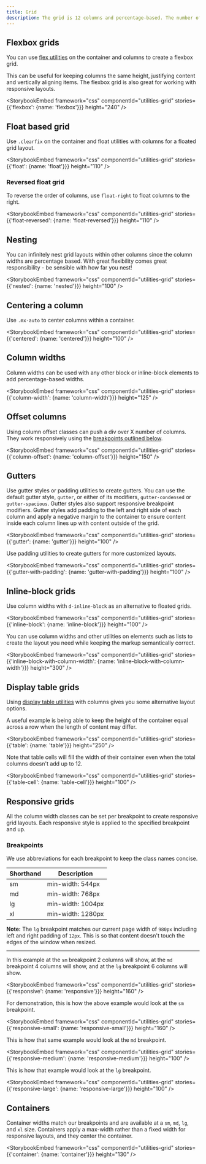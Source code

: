 ```yaml
---
title: Grid
description: The grid is 12 columns and percentage-based. The number of columns a container spans can be adjusted across breakpoints for responsive layouts. The grid system works with a variety of layout utilities to achieve different results.
---
```


## Flexbox grids

You can use [flex utilities](/utilities/flexbox) on the container and columns to create a flexbox grid.

This can be useful for keeping columns the same height, justifying content and vertically aligning items. The flexbox grid is also great for working with responsive layouts.

<StorybookEmbed
  framework="css"
  componentId="utilities-grid"
  stories={{'flexbox': {name: 'flexbox'}}}
  height="240"
/>

## Float based grid

Use `.clearfix` on the container and float utilities with columns for a floated grid layout.

<StorybookEmbed
  framework="css"
  componentId="utilities-grid"
  stories={{'float': {name: 'float'}}}
  height="110"
/>

### Reversed float grid

To reverse the order of columns, use `float-right` to float columns to the right.

<StorybookEmbed
  framework="css"
  componentId="utilities-grid"
  stories={{'float-reversed': {name: 'float-reversed'}}}
  height="110"
/>

## Nesting

You can infinitely nest grid layouts within other columns since the column widths are percentage based. With great flexibility comes great responsibility - be sensible with how far you nest!

<StorybookEmbed
  framework="css"
  componentId="utilities-grid"
  stories={{'nested': {name: 'nested'}}}
  height="100"
/>

## Centering a column

Use `.mx-auto` to center columns within a container.

<StorybookEmbed
  framework="css"
  componentId="utilities-grid"
  stories={{'centered': {name: 'centered'}}}
  height="100"
/>

## Column widths

Column widths can be used with any other block or inline-block elements to add percentage-based widths.

<StorybookEmbed
  framework="css"
  componentId="utilities-grid"
  stories={{'column-width': {name: 'column-width'}}}
  height="125"
/>

## Offset columns

Using column offset classes can push a div over X number of columns. They work responsively using the [breakpoints outlined below](#responsive-grids).

<StorybookEmbed
  framework="css"
  componentId="utilities-grid"
  stories={{'column-offset': {name: 'column-offset'}}}
  height="150"
/>

## Gutters

Use gutter styles or padding utilities to create gutters. You can use the default gutter style, `gutter`, or either of its modifiers, `gutter-condensed` or `gutter-spacious`. Gutter styles also support responsive breakpoint modifiers. Gutter styles add padding to the left and right side of each column and apply a negative margin to the container to ensure content inside each column lines up with content outside of the grid.

<StorybookEmbed
  framework="css"
  componentId="utilities-grid"
  stories={{'gutter': {name: 'gutter'}}}
  height="100"
/>

Use padding utilities to create gutters for more customized layouts.

<StorybookEmbed
  framework="css"
  componentId="utilities-grid"
  stories={{'gutter-with-padding': {name: 'gutter-with-padding'}}}
  height="100"
/>

## Inline-block grids

Use column widths with `d-inline-block` as an alternative to floated grids.

<StorybookEmbed
  framework="css"
  componentId="utilities-grid"
  stories={{'inline-block': {name: 'inline-block'}}}
  height="100"
/>

You can use column widths and other utilities on elements such as lists to create the layout you need while keeping the markup semantically correct.

<StorybookEmbed
  framework="css"
  componentId="utilities-grid"
  stories={{'inline-block-with-column-width': {name: 'inline-block-with-column-width'}}}
  height="300"
/>

## Display table grids

Using [display table utilities](/utilities/layout#display) with columns gives you some alternative layout options.

A useful example is being able to keep the height of the container equal across a row when the length of content may differ.

<StorybookEmbed
  framework="css"
  componentId="utilities-grid"
  stories={{'table': {name: 'table'}}}
  height="250"
/>

Note that table cells will fill the width of their container even when the total columns doesn't add up to 12.

<StorybookEmbed
  framework="css"
  componentId="utilities-grid"
  stories={{'table-cell': {name: 'table-cell'}}}
  height="100"
/>

## Responsive grids

All the column width classes can be set per breakpoint to create responsive grid layouts. Each responsive style is applied to the specified breakpoint and up.

### Breakpoints

We use abbreviations for each breakpoint to keep the class names concise.

| Shorthand | Description       |
| --------- | ----------------- |
| sm        | min-width: 544px  |
| md        | min-width: 768px  |
| lg        | min-width: 1004px |
| xl        | min-width: 1280px |

**Note:** The `lg` breakpoint matches our current page width of `980px` including left and right padding of `12px`. This is so that content doesn't touch the edges of the window when resized.

<hr />

In this example at the `sm` breakpoint 2 columns will show, at the `md` breakpoint 4 columns will show, and at the `lg` breakpoint 6 columns will show.

<StorybookEmbed
  framework="css"
  componentId="utilities-grid"
  stories={{'responsive': {name: 'responsive'}}}
  height="160"
/>

For demonstration, this is how the above example would look at the `sm` breakpoint.

<StorybookEmbed
  framework="css"
  componentId="utilities-grid"
  stories={{'responsive-small': {name: 'responsive-small'}}}
  height="160"
/>

This is how that same example would look at the `md` breakpoint.

<StorybookEmbed
  framework="css"
  componentId="utilities-grid"
  stories={{'responsive-medium': {name: 'responsive-medium'}}}
  height="100"
/>

This is how that example would look at the `lg` breakpoint.

<StorybookEmbed
  framework="css"
  componentId="utilities-grid"
  stories={{'responsive-large': {name: 'responsive-large'}}}
  height="100"
/>

## Containers

Container widths match our breakpoints and are available at a `sm`, `md`, `lg`, and `xl` size. Containers apply a max-width rather than a fixed width for responsive layouts, and they center the container.

<StorybookEmbed
  framework="css"
  componentId="utilities-grid"
  stories={{'container': {name: 'container'}}}
  height="130"
/>
